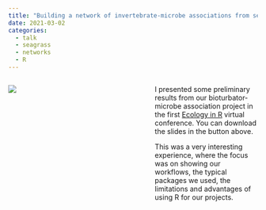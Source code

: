 ```yaml
---
title: "Building a network of invertebrate-microbe associations from seagrass beds"
date: 2021-03-02
categories:
  - talk
  - seagrass
  - networks
  - R
---
```

:::::{.columns}

:::{.column width="45%"}
![](ecologyR2021.jpg)
:::

:::{.column width="10%"}
:::

:::{.column width="45%"}
I presented some preliminary results from our bioturbator-microbe association project in the first [Ecology in R](https://web.archive.org/web/20221207205135/https://www.ecologyinr.com/) virtual conference. You can download the slides in the button above.

This was a very interesting experience, where the focus was on showing our workflows, the typical packages we used, the limitations and advantages of using R for our projects.
:::

:::::

